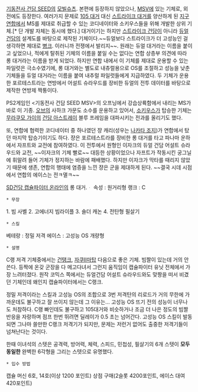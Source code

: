 [[기동전사 건담 SEED]]의 [[모빌슈츠]]. 본편에 등장하지 않았으나, [[MSV]]에 있는 기체로, 외전에도 등장한다.
여러가지 문제로 [[105 대거]] 대신 [[스트라이크 대거]]를 양산하게 된 [[지구연합]]에서 MS를 제대로 취급할 수 있는 코디네이터와 소키우스들을 위해 개발한 상위 기체.[* 단 개발 자체는 동시에 했다.] 대거이기는 하지만 [[스트라이크 건담]]이 아니라 [[듀얼 건담]]의 설계도를 바탕으로 제작된 기체이다.~~듀얼보다 스트라이크가 더 고성능인 걸 생각하면 제대로 [[병크]]. 이러니까 전쟁에서 발리지~~. 원래는 듀얼 대거라는 이름을 붙이고 싶었으나, 적에게 탈취된 기체의 이름을 붙일 수는 없다는 연합 상층부 의견에 따라 롱 대거라는 이름을 받게 되었다. 하지만 연합 내에서 이 기체를 제대로 운용할 수 있는 파일럿은 극소수였기에, 롱 대거와는 별도로 내츄럴용으로 OS를 조절하고 성능을 낮춘 기체들을 듀얼 대거라는 이름을 붙여 내추럴 파일럿들에게 지급하였다. 두 기체가 운용한 포르테스트라는 연방에서 어설트 슈라우드를 장비한 듀얼의 전투 데이터를 바탕으로 제작한 연방제 짝퉁이다.

PS2게임인 <기동전사 건담 SEED MSV>의 오프닝에서 강습상륙함에서 내리는 MS가 바로 이 기종. [[오브]]의 사하크 가문도 소수를 운용하고 있어서, [[소키우스]]가 탑승한 기체는 [[무라쿠모 가이]]의 [[건담 아스트레이]] 블루 프레임을 대파시키는 전과를 올리기도 했다. 

또, 연합에 협력한 코디네이터 중 하나였던 쟝 캐리(성우는 [[나카타 조지]])가 연합에서 탔던 마지막 탑승기이기도 하다. 쟝은 포르테스트라를 장비한 롱 대거를 타고 파나마 운하에서 자프트와 교전에 참여하였다. 이 전투에서 원형인 이자크의 듀얼 건담 어설트 슈라우드와 교전, ~~이자크의 기체 빨로~~ 대등한 상황이었으나 자프트가 작동시킨 궁그닐에 휘말려 들어 기체가 정지하는 바람에 패배했다. 하지만 이자크가 막타를 때리지 않았기 때문에 생존, 연합의 행태에 염증을 느낀 쟝은 군을 제대하게 된다. ~~결국 시데 시점에서 연합의 에이스는 전ㅋ멸ㅋ~~

[[SD건담 캡슐파이터 온라인]]의 롱 대거.ᆞ
속성 : 원거리형
랭크 : C

 * 무장
1. 빔 사벨
2. 고에너지 빔라이플
3. 숄더 캐논
4. 전탄형 필살기

 * 스킬
베테랑 : 정밀 저격
에이스 : 고성능 OS 개량형

 * 설명
C랭 저격 기체중에서는 [[건탱크]], [[자쿠II]]마탑 다음으로 좋은 기체. 빔짤이 있는데 거의 안 쓴다. 등짝에 온갖 군장을 다 메고다녀서 그런지 움직임이 캡슐파이터 유닛 전체에서 가장 느려터졌다. 원작 코믹스 쪽에서는 듀얼건담 어설트 슈라우드와도 맞짱을 떠서 비겼던 기체인데 왜인지 캡슐파이터에서는 C랭크.

정밀 저격이라는 스킬과 고성능 OS의 조합으로 3번 저격탄의 리로드가 거의 무한에 가까운데도 불구하고 잘 쓰이지 않는데 그 이유는... 고성능 OS 뜨기 전의 성능이 너무나도 처참하다. C랭 빠인데도 불구하고 105대거와 비슷하거나 조금 더 나은 정도의 빔짤 반응을 자랑하며 점프 한번 뛰려면 딜레이가 0.5 초는 넘어간다. 고성능 OS 스킬이 발동되면 그나마 쓸만한 C랭크 저격기가 되지만, 문제는 저런거 없어도 출중한 저격기들이 넘쳐난다는 것이다.

한때 이녀석의 스텟은 공격력, 방어력, 체력, 스피드, 민첩성, 필살기의 6개 스텟이 '''모두 동일한''' 완벽한 6각형을 그리는 스텟으로 유명했다.

 * 입수 방법
캡슐 머신 6호, 14호(이상 1200 포인트)
상점 구매(2슬롯 4200포인트, 에이스 대여 420포인트)
